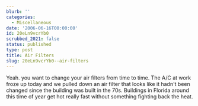 ```yaml
---
blurb: ''
categories:
  - Miscellaneous
date: '2006-06-16T00:00:00'
id: 20eLn9vcrYb0
scrubbed_2021: false
status: published
type: post
title: Air Filters
slug: 20eLn9vcrYb0--air-filters
---
```


Yeah. you want to change your air filters from time to time. The
A/C at work froze up today and we pulled down an air filter that
looks like it hadn't been changed since the building was built in
the 70s. Buildings in Florida around this time of year get hot
really fast without something fighting back the heat.
